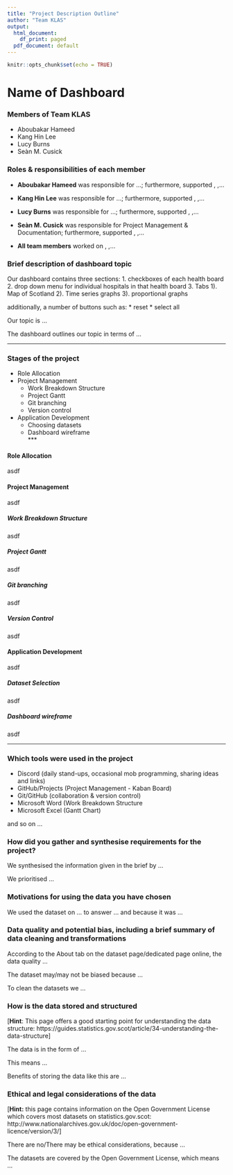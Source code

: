```yaml
---
title: "Project Description Outline"
author: "Team KLAS"
output:
  html_document:
    df_print: paged
  pdf_document: default
---
```


```r
knitr::opts_chunk$set(echo = TRUE)
```
# **Name of Dashboard**

### Members of Team KLAS

* Aboubakar Hameed
* Kang Hin Lee
* Lucy Burns
* Seàn M. Cusick

### Roles & responsibilities of each member

* **Aboubakar Hameed** was responsible for ...; furthermore, supported <spatial visualisations>, <data cleaning>,... 

* **Kang Hin Lee** was responsible for ...; furthermore, supported <spatial visualisations>, <data cleaning>,... 

* **Lucy Burns** was responsible for ...; furthermore, supported <spatial visualisations>, <data cleaning>,... 

* **Seàn M. Cusick** was responsible for Project Management & Documentation; furthermore, supported <spatial visualisations>, <data cleaning>,...  

* **All team members** worked on <spatial visualisations>, <data cleaning>,... 

### Brief description of dashboard topic

Our dashboard contains three sections:
1. checkboxes of each health board
2. drop down menu for individual hospitals in that health board
3. Tabs
  1). Map of Scotland
  2). Time series graphs
  3). proportional graphs
  
additionally, a number of buttons such as:
* reset
* select all

Our topic is ...

The dashboard outlines our topic in terms of ...

***  

### Stages of the project

* Role Allocation  
* Project Management  
  * Work Breakdown Structure  
  * Project Gantt  
  * Git branching  
  * Version control  
* Application Development  
  * Choosing datasets  
  * Dashboard wireframe  
***

#### **Role Allocation**

asdf

#### **Project Management**

asdf


##### Work Breakdown Structure

asdf


##### Project Gantt

asdf


##### Git branching

asdf


##### Version Control

asdf


#### **Application Development**

asdf


##### Dataset Selection

asdf

##### Dashboard wireframe

asdf

***

### Which tools were used in the project

* Discord (daily stand-ups, occasional mob programming, sharing ideas and links)
* GitHub/Projects (Project Management - Kaban Board)
* Git/GitHub (collaboration & version control)
* Microsoft Word (Work Breakdown Structure
* Microsoft Excel (Gantt Chart)

and so on ...

### How did you gather and synthesise requirements for the project?

We synthesised the information given in the brief by ...

We prioritised ...

### Motivations for using the data you have chosen

We used the dataset on ... to answer ... and because it was ...

### Data quality and potential bias, including a brief summary of data cleaning and transformations

According to the About tab on the dataset page/dedicated page online, the data quality ...

The dataset may/may not be biased because ...

To clean the datasets we ...

### How is the data stored and structured

[**Hint**: This page offers a good starting point for understanding the data structure: https://guides.statistics.gov.scot/article/34-understanding-the-data-structure]

The data is in the form of ...

This means ...

Benefits of storing the data like this are ...

### Ethical and legal considerations of the data

[**Hint:** this page contains information on the Open Government License which covers most datasets on statistics.gov.scot: http://www.nationalarchives.gov.uk/doc/open-government-licence/version/3/]

There are no/There may be ethical considerations, because ...

The datasets are covered by the Open Government License, which means ...